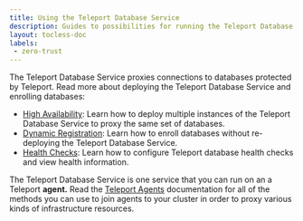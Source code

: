 ```yaml
---
title: Using the Teleport Database Service
description: Guides to possibilities for running the Teleport Database Service.
layout: tocless-doc
labels:
 - zero-trust
---
```


The Teleport Database Service proxies connections to databases protected by
Teleport. Read more about deploying the Teleport Database Service and
enrolling databases:

- [High Availability](ha.mdx): Learn how to deploy
  multiple instances of the Teleport Database Service to proxy the same set of
  databases.
- [Dynamic Registration](dynamic-registration.mdx): Learn how to enroll
  databases without re-deploying the Teleport Database Service.
- [Health Checks](health-checks.mdx): Learn how to configure Teleport database health checks and view health information.

The Teleport Database Service is one service that you can run on an a Teleport
**agent.** Read the [Teleport Agents](../../agents/agents.mdx)
documentation for all of the methods you can use to join agents to your cluster
in order to proxy various kinds of infrastructure resources.
